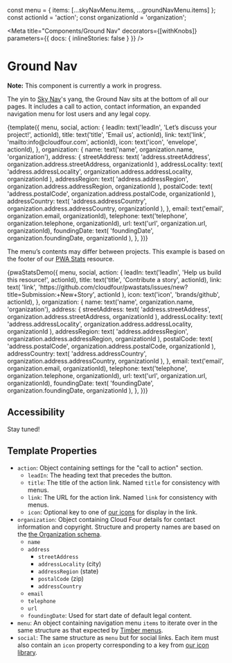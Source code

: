 const menu = { items: [...skyNavMenu.items, ...groundNavMenu.items] };
const actionId = 'action';
const organizationId = 'organization';

<!--
Inline stories disabled so media queries will behave as expected within
embedded examples.
-->

<Meta
  title="Components/Ground Nav"
  decorators={[withKnobs]}
  parameters={{ docs: { inlineStories: false } }}
/>

# Ground Nav

**Note:** This component is currently a work in progress.

The yin to [Sky Nav](/?path=/docs/components-sky-nav--dark)'s yang, the Ground Nav sits at the bottom of all our pages. It includes a call to action, contact information, an expanded navigation menu for lost users and any legal copy.

<Preview>
  <Story name="Cloud Four">
    {template({
      menu,
      social,
      action: {
        leadIn: text('leadIn', 'Let’s discuss your project!', actionId),
        title: text('title', 'Email us', actionId),
        link: text('link', 'mailto:info@cloudfour.com', actionId),
        icon: text('icon', 'envelope', actionId),
      },
      organization: {
        name: text('name', organization.name, 'organization'),
        address: {
          streetAddress: text(
            'address.streetAddress',
            organization.address.streetAddress,
            organizationId
          ),
          addressLocality: text(
            'address.addressLocality',
            organization.address.addressLocality,
            organizationId
          ),
          addressRegion: text(
            'address.addressRegion',
            organization.address.addressRegion,
            organizationId
          ),
          postalCode: text(
            'address.postalCode',
            organization.address.postalCode,
            organizationId
          ),
          addressCountry: text(
            'address.addressCountry',
            organization.address.addressCountry,
            organizationId
          ),
        },
        email: text('email', organization.email, organizationId),
        telephone: text('telephone', organization.telephone, organizationId),
        url: text('url', organization.url, organizationId),
        foundingDate: text(
          'foundingDate',
          organization.foundingDate,
          organizationId
        ),
      },
    })}
  </Story>
</Preview>

The menu’s contents may differ between projects. This example is based on the footer of our [PWA Stats](https://www.pwastats.com/) resource.

<Preview>
  <Story name="PWA Stats">
    {pwaStatsDemo({
      menu,
      social,
      action: {
        leadIn: text('leadIn', 'Help us build this resource!', actionId),
        title: text('title', 'Contribute a story', actionId),
        link: text(
          'link',
          'https://github.com/cloudfour/pwastats/issues/new?title=Submission:+New+Story',
          actionId
        ),
        icon: text('icon', 'brands/github', actionId),
      },
      organization: {
        name: text('name', organization.name, 'organization'),
        address: {
          streetAddress: text(
            'address.streetAddress',
            organization.address.streetAddress,
            organizationId
          ),
          addressLocality: text(
            'address.addressLocality',
            organization.address.addressLocality,
            organizationId
          ),
          addressRegion: text(
            'address.addressRegion',
            organization.address.addressRegion,
            organizationId
          ),
          postalCode: text(
            'address.postalCode',
            organization.address.postalCode,
            organizationId
          ),
          addressCountry: text(
            'address.addressCountry',
            organization.address.addressCountry,
            organizationId
          ),
        },
        email: text('email', organization.email, organizationId),
        telephone: text('telephone', organization.telephone, organizationId),
        url: text('url', organization.url, organizationId),
        foundingDate: text(
          'foundingDate',
          organization.foundingDate,
          organizationId
        ),
      },
    })}
  </Story>
</Preview>

## Accessibility

Stay tuned!

## Template Properties

- `action`: Object containing settings for the "call to action" section.
  - `leadIn`: The heading text that precedes the button.
  - `title`: The title of the action link. Named `title` for consistency with menus.
  - `link`: The URL for the action link. Named `link` for consistency with menus.
  - `icon`: Optional key to one of [our icons](/?path=/docs/design-icons--page) for display in the link.
- `organization`: Object containing Cloud Four details for contact information and copyright. Structure and property names are based on the [the Organization schema](https://schema.org/Organization).
  - `name`
  - `address`
    - `streetAddress`
    - `addressLocality` (city)
    - `addressRegion` (state)
    - `postalCode` (zip)
    - `addressCountry`
  - `email`
  - `telephone`
  - `url`
  - `foundingDate`: Used for start date of default legal content.
- `menu`: An object containing navigation menu `items` to iterate over in the same structure as that expected by [Timber menus](https://timber.github.io/docs/guides/menus/).
- `social`: The same structure as `menu` but for social links. Each item must also contain an `icon` property corresponding to a key from [our icon library](/?path=/docs/design-icons--page).
